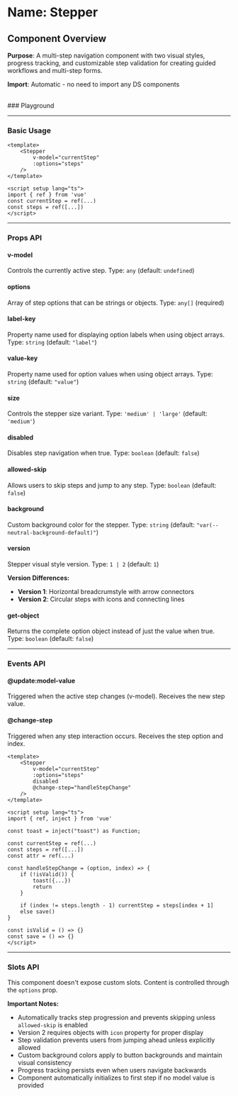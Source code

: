 
<Meta of={Stepper} />

# Name: Stepper
## Component Overview

**Purpose**: A multi-step navigation component with two visual styles, progress tracking, and customizable step validation for creating guided workflows and multi-step forms.

**Import**: Automatic - no need to import any DS components

<br />
### Playground

<Canvas of={Stepper.Primary} />
<Controls />

---

### Basic Usage

```vue
<template>
    <Stepper 
        v-model="currentStep"
        :options="steps"
    />
</template>

<script setup lang="ts">
import { ref } from 'vue'
const currentStep = ref(...)
const steps = ref([...])
</script>
```

<Canvas sourceState="none" of={Stepper.Primary} />

---

### Props API

#### v-model
Controls the currently active step. Type: `any` (default: `undefined`)

#### options
Array of step options that can be strings or objects. Type: `any[]` (required)

#### label-key
Property name used for displaying option labels when using object arrays. Type: `string` (default: `"label"`)

#### value-key
Property name used for option values when using object arrays. Type: `string` (default: `"value"`)

#### size
Controls the stepper size variant. Type: `'medium' | 'large'` (default: `'medium'`)

<Canvas sourceState="none" of={Stepper.Sizes} />

#### disabled
Disables step navigation when true. Type: `boolean` (default: `false`)

<Canvas sourceState="none" of={Stepper.Disabled} />

#### allowed-skip
Allows users to skip steps and jump to any step. Type: `boolean` (default: `false`)

<Canvas sourceState="none" of={Stepper.AllowedSkip} />

#### background
Custom background color for the stepper. Type: `string` (default: `"var(--neutral-background-default)"`)

#### version
Stepper visual style version. Type: `1 | 2` (default: `1`)

**Version Differences:**
- **Version 1**: Horizontal breadcrumstyle with arrow connectors
- **Version 2**: Circular steps with icons and connecting lines

<Canvas sourceState="none" of={Stepper.Versions} />

#### get-object
Returns the complete option object instead of just the value when true. Type: `boolean` (default: `false`)

---

### Events API

#### @update:model-value
Triggered when the active step changes (v-model). Receives the new step value.

#### @change-step
Triggered when any step interaction occurs. Receives the step option and index.

```vue
<template>
    <Stepper 
        v-model="currentStep"
        :options="steps"
        disabled
        @change-step="handleStepChange"
    />
</template>

<script setup lang="ts">
import { ref, inject } from 'vue'

const toast = inject("toast") as Function;

const currentStep = ref(...)
const steps = ref([...])
const attr = ref(...)

const handleStepChange = (option, index) => {
    if (!isValid()) {
        toast({...})
        return
    }

    if (index != steps.length - 1) currentStep = steps[index + 1]
    else save()
}

const isValid = () => {}
const save = () => {}
</script>
```

---

### Slots API

This component doesn't expose custom slots. Content is controlled through the `options` prop.


**Important Notes:**
- Automatically tracks step progression and prevents skipping unless `allowed-skip` is enabled
- Version 2 requires objects with `icon` property for proper display
- Step validation prevents users from jumping ahead unless explicitly allowed
- Custom background colors apply to button backgrounds and maintain visual consistency
- Progress tracking persists even when users navigate backwards
- Component automatically initializes to first step if no model value is provided
